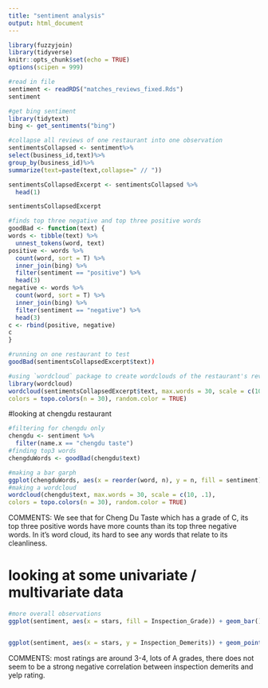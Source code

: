 ```yaml
---
title: "sentiment analysis"
output: html_document
---
```


```r
library(fuzzyjoin)
library(tidyverse)
knitr::opts_chunk$set(echo = TRUE)
options(scipen = 999)
```

```r
#read in file 
sentiment <- readRDS("matches_reviews_fixed.Rds")
sentiment
```

```r
#get bing sentiment
library(tidytext) 
bing <- get_sentiments("bing")
```

```r
#collapse all reviews of one restaurant into one observation 
sentimentsCollapsed <- sentiment%>%
select(business_id,text)%>%
group_by(business_id)%>%
summarize(text=paste(text,collapse=" // "))

sentimentsCollapsedExcerpt <- sentimentsCollapsed %>%
  head(1)

sentimentsCollapsedExcerpt
```


```r
#finds top three negative and top three positive words
goodBad <- function(text) {
words <- tibble(text) %>%
  unnest_tokens(word, text)
positive <- words %>%
  count(word, sort = T) %>%
  inner_join(bing) %>%
  filter(sentiment == "positive") %>%
  head(3)
negative <- words %>%
  count(word, sort = T) %>%
  inner_join(bing) %>%
  filter(sentiment == "negative") %>%
  head(3)
c <- rbind(positive, negative)
c
}
```


```r
#running on one restaurant to test
goodBad(sentimentsCollapsedExcerpt$text))
```


```r
#using `wordcloud` package to create wordclouds of the restaurant's reviews
library(wordcloud)
wordcloud(sentimentsCollapsedExcerpt$text, max.words = 30, scale = c(10, .1),
colors = topo.colors(n = 30), random.color = TRUE)
```


#looking at chengdu restaurant
```r
#filtering for chengdu only
chengdu <- sentiment %>%
  filter(name.x == "chengdu taste")
#finding top3 words
chengduWords <- goodBad(chengdu$text)

#making a bar garph
ggplot(chengduWords, aes(x = reorder(word, n), y = n, fill = sentiment)) + geom_bar(stat = "identity") + coord_flip() + xlab("Positive and Negative Words") + ylab("Count") + ggtitle("Top 3 Positive and Top 3 Negative Words")
#making a wordcloud 
wordcloud(chengdu$text, max.words = 30, scale = c(10, .1),
colors = topo.colors(n = 30), random.color = TRUE)

```
COMMENTS: We see that for Cheng Du Taste which has a grade of C, its top three positive words have more counts than its top three negative words. In it's word cloud, its hard to see any words that relate to its cleanliness.



# looking at some univariate / multivariate data
```r
#more overall observations
ggplot(sentiment, aes(x = stars, fill = Inspection_Grade)) + geom_bar() + xlab("Yelp Rating") + ylab("Count of Pos and Neg Words") + ggtitle("Distribution of Yelp Ratings, filled by Inspection Grade")


ggplot(sentiment, aes(x = stars, y = Inspection_Demerits)) + geom_point() + geom_smooth(method = "lm") + xlab("Yelp Rating") + ylab("Inspection Demerits") + ggtitle("Inspection Demerits versus Yelp Rating")


```

COMMENTS: most ratings are around 3-4, lots of A grades, there does not seem to be a strong negative correlation between inspection demerits and yelp rating.

